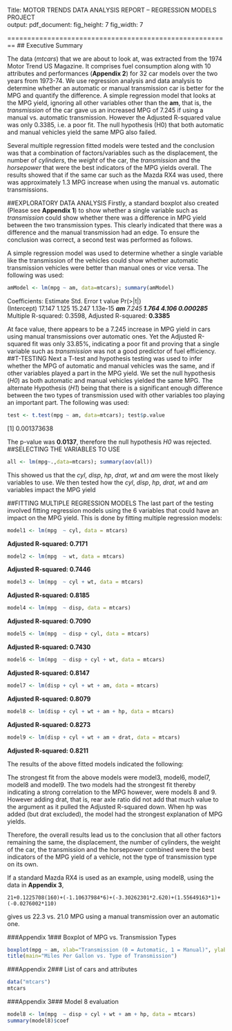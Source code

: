 Title: MOTOR TRENDS DATA ANALYSIS REPORT – REGRESSION MODELS PROJECT	
output:
  pdf_document:
    fig_height: 7
    fig_width: 7
    
========================================================
## Executive Summary

The data (*mtcars*) that we are about to look at, was extracted from the 1974 Motor Trend US Magazine. It comprises fuel consumption along with 10 attributes and performances (**Appendix 2**) for 32 car models over the two years from 1973-74. We use regression analysis and data analysis to determine whether an automatic or manual transmission car is better for the MPG and quantify the difference.  A simple regression model that looks at the MPG yield, ignoring all other variables other than the **am**, that is, the *transmission* of the car gave us an increased MPG of 7.245 if using a manual vs. automatic transmission. However the Adjusted R-squared value was only 0.3385, i.e. a poor fit. The null hypothesis (H0) that both automatic and manual vehicles yield the same MPG also failed. 

Several multiple regression fitted models were tested and the conclusion was that a combination of factors/variables such as the displacement, the number of *cylinders*, the *weight* of the car, the *transmission* and the *horsepower* that were the best indicators of the MPG yields overall. The results showed that if the same car such as the Mazda RX4 was used, there was approximately 1.3 MPG increase when using the manual vs. automatic transmissions.   

##EXPLORATORY DATA ANALYSIS
Firstly, a standard boxplot also created (Please see **Appendix 1**) to show whether a single variable such as *transmission* could show whether there was a difference in MPG yield between the two transmission types.  This clearly indicated that there was a difference and the manual transmission had an edge. To ensure the conclusion was correct, a second test was performed as follows. 

A simple regression model was used to determine whether a single variable like the transmission of the vehicles could show whether automatic transmission vehicles were better than manual ones or vice versa. The following was used:

```r
amModel <- lm(mpg ~ am, data=mtcars); summary(amModel)
```
Coefficients:
            Estimate		Std. Error 	t value 		Pr(>|t|)    
(Intercept)   	17.147     	 1.125  		15.247 		1.13e-15 ***
am             **7.245** 		 1.764  		 4.106 		0.000285 ***
Multiple R-squared: 0.3598,	Adjusted R-squared: **0.3385** 

At face value, there appears to be a 7.245 increase in MPG yield in cars using manual transmissions over automatic ones. Yet the Adjusted R-squared fit was only 33.85%, indicating a poor fit and proving that a single variable such as *transmission* was not a good predictor of fuel efficiency. 
##T-TESTING 
Next a T-test and hypothesis testing was used to infer whether the MPG of automatic and manual vehicles was the same, and if other variables played a part in the MPG yield. We set the null hypothesis (*H0*) as both automatic and manual vehicles yielded the same MPG. The alternate 
Hypothesis (*H1*) being that there is a significant enough difference between the two types of transmission used with other variables too playing an important part. The following was used: 

```r
test <- t.test(mpg ~ am, data=mtcars); test$p.value
```
[1] 0.001373638

The p-value was **0.0137**, therefore the null hypothesis *H0* was rejected. 
##SELECTING THE VARIABLES TO USE

```r
all <- lm(mpg~.,data=mtcars); summary(aov(all))
```

This showed us that the *cyl*, *disp*, *hp*, *drat*, *wt* and *am* were the most likely variables to use. We then tested how the *cyl*, *disp*, *hp*, *drat*, *wt* and *am* variables impact the MPG yield 

##FITTING MULTIPLE REGRESSION MODELS
The last part of the testing involved fitting regression models using the 6 variables that could have an impact on the MPG yield. This is done by fitting multiple regression models: 

```r
model1 <- lm(mpg  ~ cyl, data = mtcars)
```
**Adjusted R-squared: 0.7171**
```r
model2 <- lm(mpg  ~ wt, data = mtcars)
```
**Adjusted R-squared: 0.7446**
```r
model3 <- lm(mpg  ~ cyl + wt, data = mtcars)
```
**Adjusted R-squared: 0.8185**
```r
model4 <- lm(mpg  ~ disp, data = mtcars)
```
**Adjusted R-squared: 0.7090**
```r
model5 <- lm(mpg  ~ disp + cyl, data = mtcars)
```
**Adjusted R-squared: 0.7430**
```r
model6 <- lm(mpg  ~ disp + cyl + wt, data = mtcars)
```
**Adjusted R-squared: 0.8147**
```r
model7 <- lm(disp + cyl + wt + am, data = mtcars)
```
**Adjusted R-squared: 0.8079**
```r
model8 <- lm(disp + cyl + wt + am + hp, data = mtcars)
```
**Adjusted R-squared: 0.8273**
```r
model9 <- lm(disp + cyl + wt + am + drat, data = mtcars)
```
**Adjusted R-squared: 0.8211**

The results of the above fitted models indicated the following:

The strongest fit from the above models were model3, model6, model7, model8 and model9. The two models had the strongest fit thereby indicating a strong correlation to the MPG however, were models 8 and 9. However adding drat, that is, rear axle ratio did not add that much value to the argument as it pulled the Adjusted R-squared down. When hp was added (but drat excluded), the model had the strongest explanation of MPG yields. 

Therefore, the overall results lead us to the conclusion that all other factors remaining the same, the displacement, the number of cylinders, the weight of the car, the transmission and the horsepower combined were the best indicators of the MPG yield of a vehicle, not the type of transmission type on its own. 

If a standard Mazda RX4 is used as an example, using model8, using the data in **Appendix 3**, 
```
21+0.1225708(160)+(-1.10637984*6)+(-3.30262301*2.620)+(1.55649163*1)+(-0.0276002*110)
```
gives us 22.3 vs. 21.0 MPG using a manual transmission over an automatic one. 

###Appendix 1###
Boxplot of MPG vs. Transmission Types
```r
boxplot(mpg ~ am, xlab="Transmission (0 = Automatic, 1 = Manual)", ylab="Miles Per Gallon", col =terrain.colors(2))
title(main="Miles Per Gallon vs. Type of Transmission") 
```

###Appendix 2###
List of cars and attributes
```r
data("mtcars")
mtcars
```

###Appendix 3###
Model 8 evaluation
```r
model8 <- lm(mpg  ~ disp + cyl + wt + am + hp, data = mtcars)	
summary(model8)$coef
```

